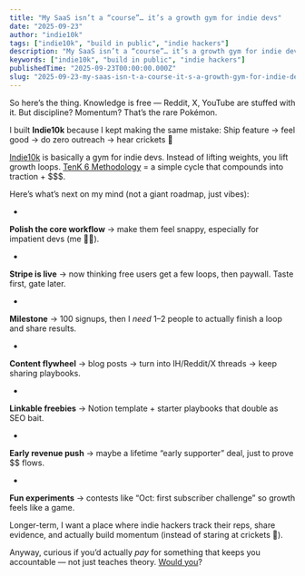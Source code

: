 ```yaml
---
title: "My SaaS isn’t a “course”… it’s a growth gym for indie devs"
date: "2025-09-23"
author: "indie10k"
tags: ["indie10k", "build in public", "indie hackers"]
description: "My SaaS isn’t a “course”… it’s a growth gym for indie devs"
keywords: ["indie10k", "build in public", "indie hackers"]
publishedTime: "2025-09-23T00:00:00.000Z"
slug: "2025-09-23-my-saas-isn-t-a-course-it-s-a-growth-gym-for-indie-devs-dbKfE4wo8esq7vO9adfF"
---
```


So here’s the thing.
Knowledge is free — Reddit, X, YouTube are stuffed with it.
But discipline? Momentum? That’s the rare Pokémon.

I built **Indie10k** because I kept making the same mistake:
Ship feature → feel good → do zero outreach → hear crickets 🦗

[Indie10k](https://indie10k.com) is basically a gym for indie devs.
Instead of lifting weights, you lift growth loops.
[TenK 6 Methodology](https://indie10k.com/tenk6) = a simple  cycle that compounds into traction + $$$.

Here’s what’s next on my mind (not a giant roadmap, just vibes):

- 
**Polish the core workflow** → make them feel snappy, especially for impatient devs (me 🙋‍♂️).

- 
**Stripe is live** → now thinking free users get a few loops, then paywall. Taste first, gate later.

- 
**Milestone** → 100 signups, then I *need* 1–2 people to actually finish a loop and share results.

- 
**Content flywheel** → blog posts → turn into IH/Reddit/X threads → keep sharing playbooks.

- 
**Linkable freebies** → Notion template + starter playbooks that double as SEO bait.

- 
**Early revenue push** → maybe a lifetime “early supporter” deal, just to prove $$ flows.

- 
**Fun experiments** → contests like “Oct: first subscriber challenge” so growth feels like a game.

Longer-term, I want a place where indie hackers track their reps, share evidence, and actually build momentum (instead of staring at crickets 🦗).

Anyway, curious if you’d actually *pay* for something that keeps you accountable — not just teaches theory.
[Would you](https://indie10k.com)?